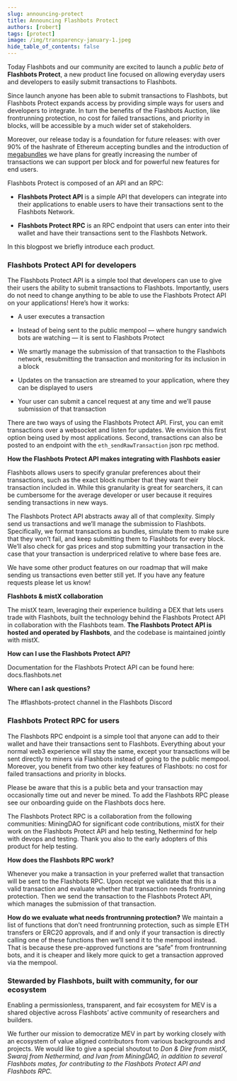 ```yaml
---
slug: announcing-protect
title: Announcing Flashbots Protect
authors: [robert]
tags: [protect]
image: /img/transparency-january-1.jpeg
hide_table_of_contents: false
---
```

Today Flashbots and our community are excited to launch a _public beta_ of **Flashbots Protect**, a new product line focused on allowing everyday users and developers to easily submit transactions to Flashbots.
<!--truncate-->
Since launch anyone has been able to submit transactions to Flashbots, but Flashbots Protect expands access by providing simple ways for users and developers to integrate. In turn the benefits of the Flashbots Auction, like frontrunning protection, no cost for failed transactions, and priority in blocks, will be accessible by a much wider set of stakeholders.

Moreover, our release today is a foundation for future releases: with over 90% of the hashrate of Ethereum accepting bundles and the introduction of [megabundles](https://twitter.com/bertcmiller/status/1442548307595706369) we have plans for greatly increasing the number of transactions we can support per block and for powerful new features for end users.

Flashbots Protect is composed of an API and an RPC:

* **Flashbots Protect API** is a simple API that developers can integrate into their applications to enable users to have their transactions sent to the Flashbots Network.

* **Flashbots Protect RPC** is an RPC endpoint that users can enter into their wallet and have their transactions sent to the Flashbots Network.

In this blogpost we briefly introduce each product.

### Flashbots Protect API for developers
The Flashbots Protect API is a simple tool that developers can use to give their users the ability to submit transactions to Flashbots. Importantly, users do not need to change anything to be able to use the Flashbots Protect API on your applications! Here’s how it works:

* A user executes a transaction

* Instead of being sent to the public mempool — where hungry sandwich bots are watching — it is sent to Flashbots Protect

* We smartly manage the submission of that transaction to the Flashbots network, resubmitting the transaction and monitoring for its inclusion in a block

* Updates on the transaction are streamed to your application, where they can be displayed to users

* Your user can submit a cancel request at any time and we’ll pause submission of that transaction

There are two ways of using the Flashbots Protect API. First, you can emit transactions over a websocket and listen for updates. We envision this first option being used by most applications. Second, transactions can also be posted to an endpoint with the `eth_sendRawTransaction` json rpc method.

**How the Flashbots Protect API makes integrating with Flashbots easier**

Flashbots allows users to specify granular preferences about their transactions, such as the exact block number that they want their transaction included in. While this granularity is great for searchers, it can be cumbersome for the average developer or user because it requires sending transactions in new ways.

The Flashbots Protect API abstracts away all of that complexity. Simply send us transactions and we’ll manage the submission to Flashbots. Specifically, we format transactions as bundles, simulate them to make sure that they won’t fail, and keep submitting them to Flashbots for every block. We’ll also check for gas prices and stop submitting your transaction in the case that your transaction is underpriced relative to where base fees are.

We have some other product features on our roadmap that will make sending us transactions even better still yet. If you have any feature requests please let us know!

**Flashbots & mistX collaboration**

The mistX team, leveraging their experience building a DEX that lets users trade with Flashbots, built the technology behind the Flashbots Protect API in collaboration with the Flashbots team. **The Flashbots Protect API is hosted and operated by Flashbots**, and the codebase is maintained jointly with mistX.

**How can I use the Flashbots Protect API?**

Documentation for the Flashbots Protect API can be found here: docs.flashbots.net

**Where can I ask questions?**

The #flashbots-protect channel in the Flashbots Discord

### Flashbots Protect RPC for users

The Flashbots RPC endpoint is a simple tool that anyone can add to their wallet and have their transactions sent to Flashbots. Everything about your normal web3 experience will stay the same, except your transactions will be sent directly to miners via Flashbots instead of going to the public mempool. Moreover, you benefit from two other key features of Flashbots: no cost for failed transactions and priority in blocks.

Please be aware that this is a public beta and your transaction may occasionally time out and never be mined. To add the Flashbots RPC please see our onboarding guide on the Flashbots docs here.

The Flashbots Protect RPC is a collaboration from the following communities: MiningDAO for significant code contributions, mistX for their work on the Flashbots Protect API and help testing, Nethermind for help with devops and testing. Thank you also to the early adopters of this product for help testing.

**How does the Flashbots RPC work?**

Whenever you make a transaction in your preferred wallet that transaction will be sent to the Flashbots RPC. Upon receipt we validate that this is a valid transaction and evaluate whether that transaction needs frontrunning protection. Then we send the transaction to the Flashbots Protect API, which manages the submission of that transaction.

**How do we evaluate what needs frontrunning protection?**
We maintain a list of functions that don’t need frontrunning protection, such as simple ETH transfers or ERC20 approvals, and if and only if your transaction is directly calling one of these functions then we’ll send it to the mempool instead. That is because these pre-approved functions are “safe” from frontrunning bots, and it is cheaper and likely more quick to get a transaction approved via the mempool.

### Stewarded by Flashbots, built with community, for our ecosystem

Enabling a permissionless, transparent, and fair ecosystem for MEV is a shared objective across Flashbots’ active community of researchers and builders.

We further our mission to democratize MEV in part by working closely with an ecosystem of value aligned contributors from various backgrounds and projects. We would like to give a special shoutout to _Don & Dire from mistX, Swaraj from Nethermind, and Ivan from MiningDAO, in addition to several Flashbots mates, for contributing to the Flashbots Protect API and Flashbots RPC._
